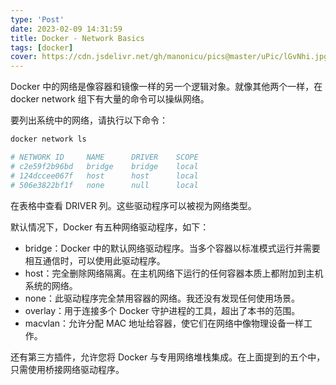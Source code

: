 ```yaml
---
type: 'Post'
date: 2023-02-09 14:31:59
title: Docker - Network Basics
tags: [docker]
cover: https://cdn.jsdelivr.net/gh/manonicu/pics@master/uPic/lGvNhi.jpg
---
```


Docker 中的网络是像容器和镜像一样的另一个逻辑对象。就像其他两个一样，在 docker network 组下有大量的命令可以操纵网络。

要列出系统中的网络，请执行以下命令：

```bash
docker network ls

# NETWORK ID     NAME      DRIVER    SCOPE
# c2e59f2b96bd   bridge    bridge    local
# 124dccee067f   host      host      local
# 506e3822bf1f   none      null      local
```

在表格中查看 DRIVER 列。这些驱动程序可以被视为网络类型。

默认情况下，Docker 有五种网络驱动程序，如下：

- bridge：Docker 中的默认网络驱动程序。当多个容器以标准模式运行并需要相互通信时，可以使用此驱动程序。
- host：完全删除网络隔离。在主机网络下运行的任何容器本质上都附加到主机系统的网络。
- none：此驱动程序完全禁用容器的网络。我还没有发现任何使用场景。
- overlay：用于连接多个 Docker 守护进程的工具，超出了本书的范围。
- macvlan：允许分配 MAC 地址给容器，使它们在网络中像物理设备一样工作。

还有第三方插件，允许您将 Docker 与专用网络堆栈集成。在上面提到的五个中，只需使用桥接网络驱动程序。
